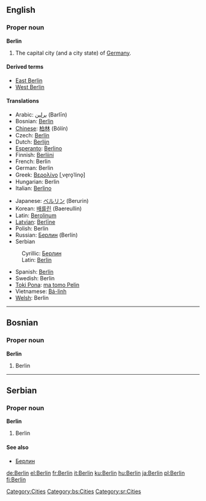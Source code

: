 ==English==

{{wikipedia}}
===Proper noun===
'''Berlin'''

#The capital city (and a city state) of [[Germany]].
[[Category:Cities]]

====Derived terms====
*[[East Berlin]]
*[[West Berlin]]

====Translations====
{{top}}
*Arabic: [[برلين]] (Barlīn)
*Bosnian: [[Berlin#Bosnian|Berlin]] {{m}}
*[[w:Chinese language|Chinese]]: [[柏林]] (Bólín)
*Czech: [[Berlín]] {{m}}
*Dutch: [[Berlijn]] {{n}}
*[[w:Esperanto|Esperanto]]: [[Berlino]]
*Finnish: [[Berliini]]
*French: Berlin
*German: Berlin {{n}}
*Greek: [[Βερολίνο]] [ˌve̞ro̞ˈlino̞] {{n}}
*Hungarian: Berlin
*Italian: [[Berlino]] {{f}}
{{mid}}
*Japanese: [[ベルリン]] (Berurin)
*Korean: [[배를린]] (Baereullin)
*Latin: [[Berolinum]] {{n}}
*[[w:Latvian language|Latvian]]: [[Berlīne]] {{f}}
*Polish: Berlin
*Russian: [[Берлин]] (Berlín) {{m}}
*Serbian
:Cyrillic: [[Берлин#Serbian|Берлин]] {{m}}
:Latin: [[Berlin#Serbian|Berlin]] {{m}}
*Spanish: [[Berlín]] {{m}}
*Swedish: Berlin
*[[Toki Pona]]: [[ma tomo Pelin]]
*Vietnamese: [[Bá-linh]]
*[[w:Welsh language|Welsh]]: Berlin {{f}}
{{bottom}}

----

==Bosnian==
===Proper noun===
'''Berlin''' {{m}}
#Berlin
[[Category:bs:Cities]]


----

==Serbian==
===Proper noun===
'''Berlin''' {{m}}
#Berlin
====See also====
*[[Берлин#Serbian|Берлин]]
[[Category:sr:Cities]]
[[de:Berlin]]
[[el:Berlin]]
[[fr:Berlin]]
[[it:Berlin]]
[[ku:Berlin]]
[[hu:Berlin]]
[[ja:Berlin]]
[[pl:Berlin]]
[[fi:Berlin]]